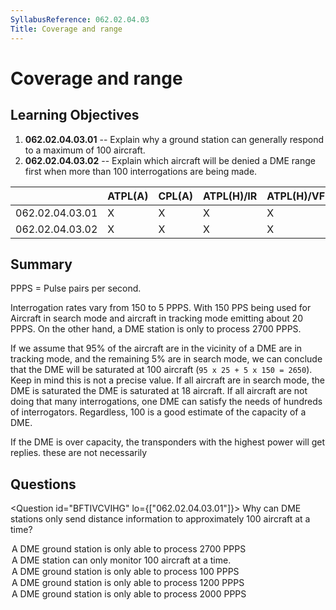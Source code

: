 ```yaml
---
SyllabusReference: 062.02.04.03
Title: Coverage and range
---
```


# Coverage and range

## Learning Objectives

1.  **062.02.04.03.01** -- Explain why a ground station can generally respond to
    a maximum of 100 aircraft.
2.  **062.02.04.03.02** -- Explain which aircraft will be denied a DME range
    first when more than 100 interrogations are being made.

|                 | ATPL(A) | CPL(A) | ATPL(H)/IR | ATPL(H)/VFR | CPL(H) | IR | CBIR(A) |
| --------------- | ------- | ------ | ---------- | ----------- | ------ | -- | ------- |
| 062.02.04.03.01 | X       | X      | X          | X           | X      | X  | X       |
| 062.02.04.03.02 | X       | X      | X          | X           | X      | X  | X       |

## Summary

PPPS = Pulse pairs per second.

Interrogation rates vary from 150 to 5 PPPS. With 150 PPS being used for
Aircraft in search mode and aircraft in tracking mode emitting about 20 PPPS. On
the other hand, a DME station is only to process 2700 PPPS.

If we assume that 95% of the aircraft are in the vicinity of a DME are in
tracking mode, and the remaining 5% are in search mode, we can conclude that the
DME will be saturated at 100 aircraft (`95 x 25 + 5 x 150 = 2650`). Keep in mind
this is not a precise value. If all aircraft are in search mode, the DME is
saturated the DME is saturated at 18 aircraft. If all aircraft are not doing
that many interrogations, one DME can satisfy the needs of hundreds of
interrogators. Regardless, 100 is a good estimate of the capacity of a DME.

If the DME is over capacity, the transponders with the highest power will get
replies. these are not necessarily

## Questions

<Question id="BFTIVCVIHG" lo={["062.02.04.03.01"]}>
  <Text variant="oneCorrect">
    Why can DME stations only send distance information to approximately 100
    aircraft at a time?
  </Text>

  <Option correct why="This is the hard limit that causes the limit of approximately 100 aircraft">
    A DME ground station is only able to process 2700 PPPS
  </Option>

  <Option why="Not necessarily true, the DME may be able to monitor more or less than 100 aircraft.">
    A DME station can only monitor 100 aircraft at a time.
  </Option>

  <Option why="The correct value for PPPs is 2700">
    A DME ground station is only able to process 100 PPPS
  </Option>

  <Option why="The correct value for PPPs is 2700">
    A DME ground station is only able to process 1200 PPPS
  </Option>

  <Option why="The correct value for PPPs is 2700">
    A DME ground station is only able to process 2000 PPPS
  </Option>
</Question>
